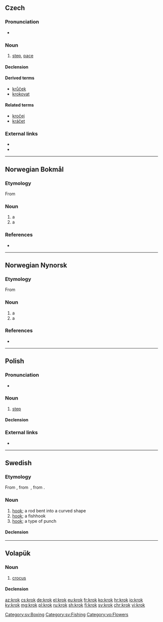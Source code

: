 {{also|krök}}
==Czech==

===Pronunciation===
* {{audio|Cs-krok.ogg|audio|lang=cs}}

===Noun===
{{cs-noun|g=m}}

# [[step]], [[pace]]

====Declension====
{{cs-decl-noun-auto|mi|kr|o|k}}

====Derived terms====
* [[krůček]] {{g|m}}
* [[krokovat]]

====Related terms====
* [[kročej]] {{g|m}}
* [[kráčet]]

===External links===
* {{R:PSJC}}
* {{R:SSJC}}

----

==Norwegian Bokmål==

===Etymology===
From {{etyl|non|nb}} {{term|krókr|lang=non}}

===Noun===
{{nb-noun-m1}}

# a {{l|en|hook}}
# a {{l|en|corner}} {{qual|e.g. of a room}}

===References===
* {{R:The Bokmål Dictionary}}

----

==Norwegian Nynorsk==

===Etymology===
From {{etyl|non|nn}} {{term|krókr|lang=non}}

===Noun===
{{nn-noun-m1}}

# a {{l|en|hook}}
# a {{l|en|corner}} {{qual|e.g. of a room}}

===References===
* {{R:The Nynorsk Dictionary}}

----

==Polish==

===Pronunciation===
* {{audio|Pl-krok.ogg|audio|lang=pl}}

===Noun===
{{pl-noun|m-in}}

# [[step]]

====Declension====
{{pl-decl-noun-masc-inani|kro|k|u}}

===External links===
* {{R:PWN}}

----

==Swedish==

===Etymology===
From {{etyl|non|sv}} {{term|krókr||hook|lang=non}}, from {{etyl|gem-pro|sv}} {{term|lang=gem-pro|*krōkaz}}, from {{etyl|ine-pro|sv}} {{m|ine-pro|*ger-}}.

===Noun===
{{sv-noun|c}}

# [[hook]]; a rod bent into a curved shape
# [[hook]]; a fishhook
# [[hook]]; a type of punch

====Declension====
{{sv-infl-noun-c-ar}}

[[Category:sv:Boxing]]
[[Category:sv:Fishing]]

----

==Volapük==

===Noun===
{{vo-noun}}

# [[crocus]]

====Declension====
{{vo-decl-noun}}

[[Category:vo:Flowers]]

[[az:krok]]
[[cs:krok]]
[[de:krok]]
[[el:krok]]
[[eu:krok]]
[[fr:krok]]
[[ko:krok]]
[[hr:krok]]
[[io:krok]]
[[ky:krok]]
[[mg:krok]]
[[pl:krok]]
[[ru:krok]]
[[sh:krok]]
[[fi:krok]]
[[sv:krok]]
[[chr:krok]]
[[vi:krok]]